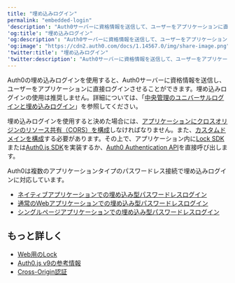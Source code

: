 ---
title: "埋め込みログイン"
permalink: "embedded-login"
'description': "Auth0サーバーに資格情報を送信して、ユーザーをアプリケーションに直接ログインさせる、Auth0の埋め込みログインについて説明します。"
'og:title': "埋め込みログイン"
'og:description': "Auth0サーバーに資格情報を送信して、ユーザーをアプリケーションに直接ログインさせる、Auth0の埋め込みログインについて説明します。"
'og:image': "https://cdn2.auth0.com/docs/1.14567.0/img/share-image.png"
'twitter:title': "埋め込みログイン"
'twitter:description': "Auth0サーバーに資格情報を送信して、ユーザーをアプリケーションに直接ログインさせる、Auth0の埋め込みログインについて説明します。"
---

Auth0の埋め込みログインを使用すると、Auth0サーバーに資格情報を送信し、ユーザーをアプリケーションに直接ログインさせることができます。埋め込みログインの使用は推奨しません。詳細については、「[中央管理のユニバーサルログインと埋め込みログイン](/ja-jp/authenticate/login/universal-vs-embedded-login)」を参照してください。

埋め込みログインを使用すると決めた場合には、[アプリケーションにクロスオリジンのリソース共有（CORS）を構成](/ja-jp/get-started/applications/set-up-cors)しなければなりません。また、[カスタムドメインを構成](/ja-jp/customize/custom-domains)する必要があります。その上で、アプリケーション内に[Lock SDK](/ja-jp/libraries/lock)または[Auth0.js SDK](/ja-jp/libraries/auth0js)を実装するか、[Auth0 Authentication API](https://auth0.com/docs/api/authentication)を直接呼び出します。

Auth0は複数のアプリケーションタイプのパスワードレス接続で埋め込みログインに対応しています。

* [ネイティブアプリケーションでの埋め込み型パスワードレスログイン](/ja-jp/authenticate/passwordless/implement-login/embedded-login/native)
* [通常のWebアプリケーションでの埋め込み型パスワードレスログイン](/ja-jp/authenticate/passwordless/implement-login/embedded-login/webapps)
* [シングルページアプリケーションでの埋め込み型パスワードレスログイン](/ja-jp/authenticate/passwordless/implement-login/embedded-login/spa)

## もっと詳しく

* [Web用のLock](/ja-jp/libraries/lock)
* [Auth0.js v9の参考情報](/ja-jp/libraries/auth0js)
* [Cross-Origin認証](/ja-jp/authenticate/login/cross-origin-authentication)